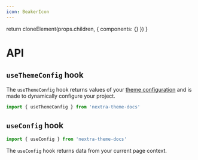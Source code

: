 ```yaml
---
icon: BeakerIcon
---
```



  return cloneElement(props.children, {
    components: {}
  })
}

# API

## `useThemeConfig` hook

The `useThemeConfig` hook returns values of your
[theme configuration](/docs/docs-theme/theme-configuration) and is made to
dynamically configure your project.

```js
import { useThemeConfig } from 'nextra-theme-docs'
```

<APIDocs
  code="export type { useThemeConfig as default } from 'nextra-theme-docs'"
  flattened
/>

## `useConfig` hook

```js
import { useConfig } from 'nextra-theme-docs'
```

The `useConfig` hook returns data from your current page context.

<APIDocs
  code="export type { useConfig as default } from 'nextra-theme-docs'"
  flattened
/>
